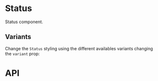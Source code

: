 


<Meta of={StatusMeta} />

# Status

Status component.

<Canvas of={StatusMeta.Playground} />

<Controls />

## Variants

Change the `Status` styling using the different availables variants changing the `variant` prop:

<Canvas>
	<Story of={StatusMeta.Grey} />
	<Story of={StatusMeta.Red} />
	<Story of={StatusMeta.Blue} />
	<Story of={StatusMeta.Green} />
	<Story of={StatusMeta.Yellow} />
	<Story of={StatusMeta.CustomColor} />
</Canvas>

# API

<ArgTypes of={Status} />
